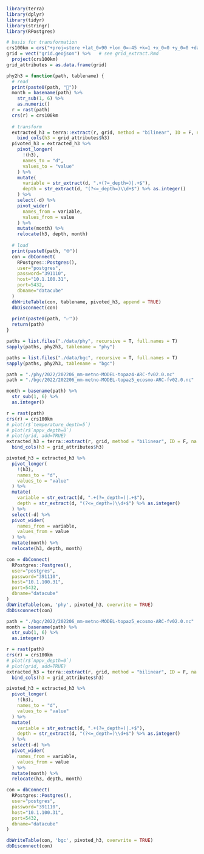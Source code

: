 ```r
library(terra)
library(dplyr)
library(tidyr)
library(stringr)
library(RPostgres)
```

```r
# basis for transformation
crs100km = crs("+proj=stere +lat_0=90 +lon_0=-45 +k=1 +x_0=0 +y_0=0 +datum=WGS84 +pm=0 +no_defs +to_meter=100000")
grid = vect("grid.geojson") %>%   # see grid_extract.Rmd
  project(crs100km)
grid_attributes = as.data.frame(grid)
```

```r
phy2h3 = function(path, tablename) {
  # read
  print(paste0(path, "🔄"))
  month = basename(path) %>% 
    str_sub(1, 6) %>% 
    as.numeric()
  r = rast(path)
  crs(r) = crs100km
  
  # transform
  extracted_h3 = terra::extract(r, grid, method = "bilinear", ID = F, na.rm = T) %>% 
    bind_cols(h3 = grid_attributes$h3)
  pivoted_h3 = extracted_h3 %>% 
    pivot_longer(
      !(h3),
      names_to = "d",
      values_to = "value"
    ) %>% 
    mutate(
      variable = str_extract(d, ".+(?=_depth=)|.+$"),
      depth = str_extract(d, "(?<=_depth=)\\d+$") %>% as.integer()
    ) %>% 
    select(-d) %>% 
    pivot_wider(
      names_from = variable,
      values_from = value
    ) %>% 
    mutate(month) %>% 
    relocate(h3, depth, month)
  
  # load
  print(paste0(path, "🌐"))
  con = dbConnect(
    RPostgres::Postgres(),
    user="postgres",
    password="391110",
    host="10.1.100.31",
    port=5432,
    dbname="datacube"
  )
  dbWriteTable(con, tablename, pivoted_h3, append = TRUE)
  dbDisconnect(con)
  
  print(paste0(path, "✅"))
  return(path)
}
```

```r
paths = list.files("./data/phy", recursive = T, full.names = T)
sapply(paths, phy2h3, tablename = "phy")
```

```r
paths = list.files("./data/bgc", recursive = T, full.names = T)
sapply(paths, phy2h3, tablename = "bgc")
```



```r
path = "./phy/2022/202206_mm-metno-MODEL-topaz4-ARC-fv02.0.nc"
path = "./bgc/2022/202206_mm-metno-MODEL-topaz5_ecosmo-ARC-fv02.0.nc"

month = basename(path) %>% 
  str_sub(1, 6) %>% 
  as.integer()

r = rast(path)
crs(r) = crs100km
# plot(r$`temperature_depth=5`)
# plot(r$`nppv_depth=0`)
# plot(grid, add=TRUE)
extracted_h3 = terra::extract(r, grid, method = "bilinear", ID = F, na.rm = T) %>% 
  bind_cols(h3 = grid_attributes$h3)

pivoted_h3 = extracted_h3 %>% 
  pivot_longer(
    !(h3),
    names_to = "d",
    values_to = "value"
  ) %>% 
  mutate(
    variable = str_extract(d, ".+(?=_depth=)|.+$"),
    depth = str_extract(d, "(?<=_depth=)\\d+$") %>% as.integer()
  ) %>% 
  select(-d) %>% 
  pivot_wider(
    names_from = variable,
    values_from = value
  ) %>% 
  mutate(month) %>% 
  relocate(h3, depth, month)

con = dbConnect(
  RPostgres::Postgres(),
  user="postgres",
  password="391110",
  host="10.1.100.31",
  port=5432,
  dbname="datacube"
)
dbWriteTable(con, 'phy', pivoted_h3, overwrite = TRUE)
dbDisconnect(con)
```


```r
path = "./bgc/2022/202206_mm-metno-MODEL-topaz5_ecosmo-ARC-fv02.0.nc"
month = basename(path) %>% 
  str_sub(1, 6) %>% 
  as.integer()

r = rast(path)
crs(r) = crs100km
# plot(r$`nppv_depth=0`)
# plot(grid, add=TRUE)
extracted_h3 = terra::extract(r, grid, method = "bilinear", ID = F, na.rm = T) %>%
  bind_cols(h3 = grid_attributes$h3)

pivoted_h3 = extracted_h3 %>% 
  pivot_longer(
    !(h3),
    names_to = "d",
    values_to = "value"
  ) %>% 
  mutate(
    variable = str_extract(d, ".+(?=_depth=)|.+$"),
    depth = str_extract(d, "(?<=_depth=)\\d+$") %>% as.integer()
  ) %>% 
  select(-d) %>% 
  pivot_wider(
    names_from = variable,
    values_from = value
  ) %>% 
  mutate(month) %>% 
  relocate(h3, depth, month)

con = dbConnect(
  RPostgres::Postgres(),
  user="postgres",
  password="391110",
  host="10.1.100.31",
  port=5432,
  dbname="datacube"
)

dbWriteTable(con, 'bgc', pivoted_h3, overwrite = TRUE)
dbDisconnect(con)
```



